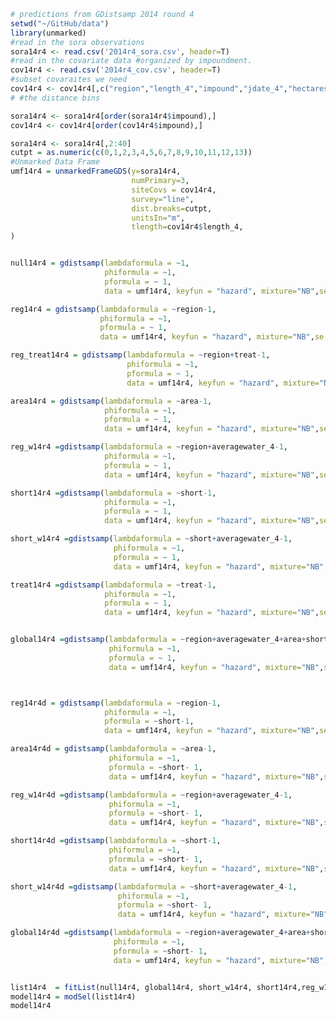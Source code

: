 ```r
# predictions from GDistsamp 2014 round 4
setwd("~/GitHub/data")
library(unmarked)
#read in the sora observations
sora14r4 <- read.csv('2014r4_sora.csv', header=T)
#read in the covariate data #organized by impoundment.
cov14r4 <- read.csv('2014r4_cov.csv', header=T)
#subset covaraites we need
cov14r4 <- cov14r4[,c("region","length_4","impound","jdate_4","hectares","area", "treat","int","short","averagewater_4")]
# #the distance bins

sora14r4 <- sora14r4[order(sora14r4$impound),]
cov14r4 <- cov14r4[order(cov14r4$impound),]

sora14r4 <- sora14r4[,2:40]
cutpt = as.numeric(c(0,1,2,3,4,5,6,7,8,9,10,11,12,13)) 
#Unmarked Data Frame
umf14r4 = unmarkedFrameGDS(y=sora14r4, 
                           numPrimary=3,
                           siteCovs = cov14r4,
                           survey="line", 
                           dist.breaks=cutpt,  
                           unitsIn="m", 
                           tlength=cov14r4$length_4,
)


null14r4 = gdistsamp(lambdaformula = ~1, 
                     phiformula = ~1, 
                     pformula = ~ 1,
                     data = umf14r4, keyfun = "hazard", mixture="NB",se = T, output="abund")

reg14r4 = gdistsamp(lambdaformula = ~region-1, 
                    phiformula = ~1, 
                    pformula = ~ 1,
                    data = umf14r4, keyfun = "hazard", mixture="NB",se = T, output="abund")

reg_treat14r4 = gdistsamp(lambdaformula = ~region+treat-1, 
                          phiformula = ~1, 
                          pformula = ~ 1,
                          data = umf14r4, keyfun = "hazard", mixture="NB",se = T, output="abund")

area14r4 = gdistsamp(lambdaformula = ~area-1, 
                     phiformula = ~1, 
                     pformula = ~ 1,
                     data = umf14r4, keyfun = "hazard", mixture="NB",se = T, output="abund")

reg_w14r4 =gdistsamp(lambdaformula = ~region+averagewater_4-1, 
                     phiformula = ~1, 
                     pformula = ~ 1,
                     data = umf14r4, keyfun = "hazard", mixture="NB",se = T, output="abund")

short14r4 =gdistsamp(lambdaformula = ~short-1, 
                     phiformula = ~1, 
                     pformula = ~ 1,
                     data = umf14r4, keyfun = "hazard", mixture="NB",se = T, output="abund")

short_w14r4 =gdistsamp(lambdaformula = ~short+averagewater_4-1, 
                       phiformula = ~1, 
                       pformula = ~ 1,
                       data = umf14r4, keyfun = "hazard", mixture="NB",se = T, output="abund")

treat14r4 =gdistsamp(lambdaformula = ~treat-1, 
                     phiformula = ~1, 
                     pformula = ~ 1,
                     data = umf14r4, keyfun = "hazard", mixture="NB",se = T, output="abund")


global14r4 =gdistsamp(lambdaformula = ~region+averagewater_4+area+short+treat-1, 
                      phiformula = ~1, 
                      pformula = ~ 1,
                      data = umf14r4, keyfun = "hazard", mixture="NB",se = T, output="abund")



reg14r4d = gdistsamp(lambdaformula = ~region-1, 
                     phiformula = ~1, 
                     pformula = ~short-1,
                     data = umf14r4, keyfun = "hazard", mixture="NB",se = T, output="abund")

area14r4d = gdistsamp(lambdaformula = ~area-1, 
                      phiformula = ~1, 
                      pformula = ~short- 1,
                      data = umf14r4, keyfun = "hazard", mixture="NB",se = T, output="abund")

reg_w14r4d =gdistsamp(lambdaformula = ~region+averagewater_4-1, 
                      phiformula = ~1, 
                      pformula = ~short- 1,
                      data = umf14r4, keyfun = "hazard", mixture="NB",se = T, output="abund")

short14r4d =gdistsamp(lambdaformula = ~short-1, 
                      phiformula = ~1, 
                      pformula = ~short- 1,
                      data = umf14r4, keyfun = "hazard", mixture="NB",se = T, output="abund")

short_w14r4d =gdistsamp(lambdaformula = ~short+averagewater_4-1, 
                        phiformula = ~1, 
                        pformula = ~short- 1,
                        data = umf14r4, keyfun = "hazard", mixture="NB",se = T, output="abund")

global14r4d =gdistsamp(lambdaformula = ~region+averagewater_4+area+short-1, 
                       phiformula = ~1, 
                       pformula = ~short- 1,
                       data = umf14r4, keyfun = "hazard", mixture="NB",se = T, output="abund")


list14r4  = fitList(null14r4, global14r4, short_w14r4, short14r4,reg_w14r4,area14r4,reg14r4, global14r4d, short_w14r4d, short14r4d,reg_w14r4d,area14r4d,reg14r4d)
model14r4 = modSel(list14r4)
model14r4
```